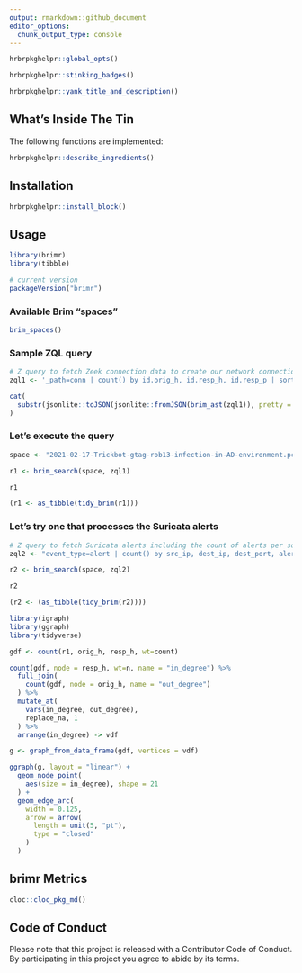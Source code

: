 ```yaml
---
output: rmarkdown::github_document
editor_options: 
  chunk_output_type: console
---
```

```r
hrbrpkghelpr::global_opts()
```

```r
hrbrpkghelpr::stinking_badges()
```

```r
hrbrpkghelpr::yank_title_and_description()
```

## What's Inside The Tin

The following functions are implemented:

```r
hrbrpkghelpr::describe_ingredients()
```

## Installation

```r
hrbrpkghelpr::install_block()
```

## Usage

```r
library(brimr)
library(tibble)

# current version
packageVersion("brimr")

```

### Available Brim "spaces"

```r
brim_spaces()
```

### Sample ZQL query

```r
# Z query to fetch Zeek connection data to create our network connection graph
zql1 <- '_path=conn | count() by id.orig_h, id.resp_h, id.resp_p | sort id.orig_h, id.resp_h, id.resp_p'

cat(
  substr(jsonlite::toJSON(jsonlite::fromJSON(brim_ast(zql1)), pretty = TRUE), 1, 100), "..."
)
```

### Let's execute the query

```r
space <- "2021-02-17-Trickbot-gtag-rob13-infection-in-AD-environment.pcap"

r1 <- brim_search(space, zql1)

r1

(r1 <- as_tibble(tidy_brim(r1)))
```

### Let's try one that processes the Suricata alerts

```r
# Z query to fetch Suricata alerts including the count of alerts per source:destination 
zql2 <- "event_type=alert | count() by src_ip, dest_ip, dest_port, alert.severity, alert.signature | sort src_ip, dest_ip, dest_port, alert.severity, alert.signature"

r2 <- brim_search(space, zql2)

r2

(r2 <- (as_tibble(tidy_brim(r2))))
```

```r
library(igraph)
library(ggraph)
library(tidyverse)

gdf <- count(r1, orig_h, resp_h, wt=count)

count(gdf, node = resp_h, wt=n, name = "in_degree") %>% 
  full_join(
    count(gdf, node = orig_h, name = "out_degree")
  ) %>% 
  mutate_at(
    vars(in_degree, out_degree),
    replace_na, 1
  ) %>% 
  arrange(in_degree) -> vdf

g <- graph_from_data_frame(gdf, vertices = vdf)

ggraph(g, layout = "linear") +
  geom_node_point(
    aes(size = in_degree), shape = 21
  ) +
  geom_edge_arc(
    width = 0.125, 
    arrow = arrow(
      length = unit(5, "pt"),
      type = "closed"
    )
  )
```

## brimr Metrics

```r
cloc::cloc_pkg_md()
```

## Code of Conduct

Please note that this project is released with a Contributor Code of Conduct. 
By participating in this project you agree to abide by its terms.
